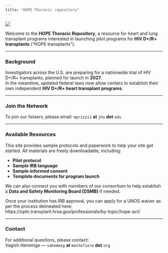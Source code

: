 ```yaml
---
title: "HOPE Thoracic repository"
---
```


![](images/hope-in-action.jpg){fig-align="center"}

Welcome to the **HOPE Thoracic Repository**, a resource for heart and lung transplant programs interested in launching pilot programs for **HIV D+/R+ transplants** (“HOPE transplants”).

---

### Background
Investigators across the U.S. are preparing for a nationwide trial of HIV D+/R+ transplants, planned for launch in **2027**.  
In the meantime, updated federal laws now allow centers to establish their own independent **HIV D+/R+ heart transplant programs**.

---

### Join the Network
To join our listserv, please email: `mprizzi1` **at** `jhu` **dot** `edu`

---


### Available Resources
This site provides sample protocols and paperwork to help your site get started. All materials are freely downloadable, including:

- **Pilot protocol**
- **Sample IRB language**
- **Sample informed consent**
- **Template documents for program launch**

We can also connect you with members of our consortium to help establish a **Data and Safety Monitoring Board (DSMB)** if needed.

Once your institution has IRB approval, you can apply for a UNOS waiver as per the process delineated here:
https://optn.transplant.hrsa.gov/professionals/by-topic/hope-act/


---

### Contact
For additional questions, please contact:  
Vagish Hemmige — `vahemmig` **at** `montefiore` **dot** `org`